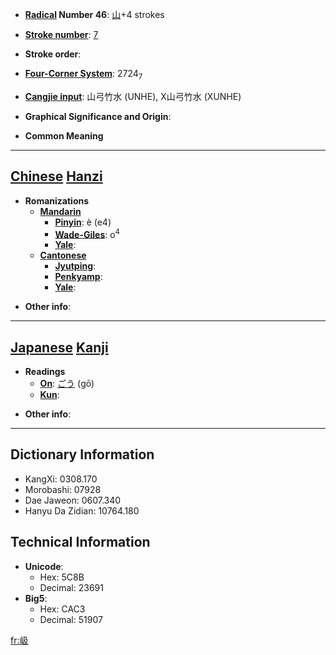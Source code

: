 * '''[[Wiktionary:Chinese radical index| Radical]] Number 46''': [[Wiktionary:Chinese radical index 山|山]]+4 strokes

* '''[[Wiktionary:Chinese total strokes index|Stroke number]]''': [[Wiktionary:Chinese total strokes index 7|7]]

* '''Stroke order''': 

* '''[[Wiktionary:Chinese four corner index|Four-Corner System]]''': 2724<sub>7</sub>

* '''[[Wiktionary:Chinese Cangjie index|Cangjie input]]''': 山弓竹水 (UNHE), X山弓竹水 (XUNHE)

* '''Graphical Significance and Origin''': 

* '''Common Meaning'''

----

== [[Chinese]] [[Hanzi]] ==

* '''Romanizations'''
** '''[[Mandarin]]'''
*** '''[[Pinyin]]''': è (e4)
*** '''[[Wade-Giles]]''': o<sup>4</sup>
*** '''[[Yale]]''': 
** '''[[Cantonese]]'''
*** '''[[Jyutping]]''':
*** '''[[Penkyamp]]''': 
*** '''[[Yale]]''': 

* '''Other info''': 

----

== [[Japanese]] [[Kanji]] ==

* '''Readings'''
** '''[[On]]''': [[ごう]] (gō)
** '''[[Kun]]''': 

* '''Other info''':  

----

== Dictionary Information ==

* KangXi: 0308.170
* Morobashi: 07928
* Dae Jaweon: 0607.340
* Hanyu Da Zidian: 10764.180

== Technical Information ==

* '''Unicode''':
** Hex: 5C8B
** Decimal: 23691
* '''Big5''':
** Hex: CAC3
** Decimal: 51907

[[fr:岋]]
